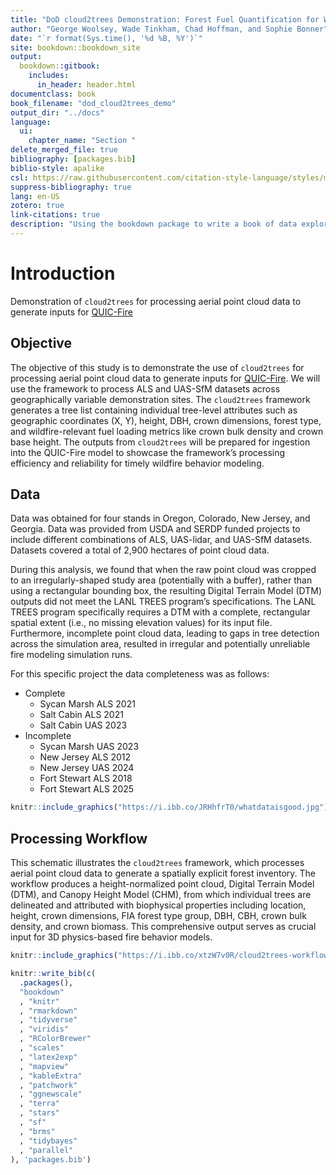 ```yaml
--- 
title: "DoD cloud2trees Demonstration: Forest Fuel Quantification for Wildfire Modeling using QUIC-Fire"
author: "George Woolsey, Wade Tinkham, Chad Hoffman, and Sophie Bonner"
date: "`r format(Sys.time(), '%d %B, %Y')`"
site: bookdown::bookdown_site
output: 
  bookdown::gitbook:
    includes:
      in_header: header.html
documentclass: book
book_filename: "dod_cloud2trees_demo"
output_dir: "../docs"
language:
  ui:
    chapter_name: "Section "
delete_merged_file: true
bibliography: [packages.bib]
biblio-style: apalike
csl: https://raw.githubusercontent.com/citation-style-language/styles/master/research-institute-for-nature-and-forest.csl
suppress-bibliography: true
lang: en-US
zotero: true
link-citations: true
description: "Using the bookdown package to write a book of data exploration. The output format for this example is bookdown::gitbook."
---
```


# Introduction

Demonstration of `cloud2trees` for processing aerial point cloud data to generate inputs for [QUIC-Fire](https://scholar.google.com/scholar?cluster=5135309566348498660&oi=gsb&hl=en&as_sdt=0,6)

## Objective

The objective of this study is to demonstrate the use of `cloud2trees` for processing aerial point cloud data to generate inputs for [QUIC-Fire](https://scholar.google.com/scholar?cluster=5135309566348498660&oi=gsb&hl=en&as_sdt=0,6). We will use the framework to process ALS and UAS-SfM datasets across geographically variable demonstration sites. The `cloud2trees` framework generates a tree list containing individual tree-level attributes such as geographic coordinates (X, Y), height, DBH, crown dimensions, forest type, and wildfire-relevant fuel loading metrics like crown bulk density and crown base height. The outputs from `cloud2trees` will be prepared for ingestion into the QUIC-Fire model to showcase the framework's processing efficiency and reliability for timely wildfire behavior modeling.

## Data{#data_desc}

Data was obtained for four stands in Oregon, Colorado, New Jersey, and Georgia. Data was provided from USDA and SERDP funded projects to include different combinations of ALS, UAS-lidar, and UAS-SfM datasets. Datasets covered a total of 2,900 hectares of point cloud data.

During this analysis, we found that when the raw point cloud was cropped to an irregularly-shaped study area (potentially with a buffer), rather than using a rectangular bounding box, the resulting Digital Terrain Model (DTM) outputs did not meet the LANL TREES program's specifications. The LANL TREES program specifically requires a DTM with a complete, rectangular spatial extent (i.e., no missing elevation values) for its input file. Furthermore, incomplete point cloud data, leading to gaps in tree detection across the simulation area, resulted in irregular and potentially unreliable fire modeling simulation runs.

For this specific project the data completeness was as follows:

* Complete
  + Sycan Marsh ALS 2021
  + Salt Cabin ALS 2021
  + Salt Cabin UAS 2023
* Incomplete
  + Sycan Marsh UAS 2023
  + New Jersey ALS 2012
  + New Jersey UAS 2024
  + Fort Stewart ALS 2018
  + Fort Stewart ALS 2025


```r
knitr::include_graphics("https://i.ibb.co/JRHhfrT0/whatdataisgood.jpg")
```

## Processing Workflow

This schematic illustrates the `cloud2trees` framework, which processes aerial point cloud data to generate a spatially explicit forest inventory. The workflow produces a height-normalized point cloud, Digital Terrain Model (DTM), and Canopy Height Model (CHM), from which individual trees are delineated and attributed with biophysical properties including location, height, crown dimensions, FIA forest type group, DBH, CBH, crown bulk density, and crown biomass. This comprehensive output serves as crucial input for 3D physics-based fire behavior models.

```r
knitr::include_graphics("https://i.ibb.co/xtzW7v0R/cloud2trees-workflow-graphic.png")
```

```r
knitr::write_bib(c(
  .packages(),
  "bookdown"
  , "knitr"
  , "rmarkdown"
  , "tidyverse"
  , "viridis"
  , "RColorBrewer"
  , "scales"
  , "latex2exp"
  , "mapview"
  , "kableExtra"
  , "patchwork"
  , "ggnewscale"
  , "terra"
  , "stars"
  , "sf"
  , "brms"
  , "tidybayes"
  , "parallel"
), 'packages.bib')
```

